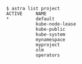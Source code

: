 ```console
$ astra list project
ACTIVE     NAME
*          default
           kube-node-lease
           kube-public
           kube-system
           mynamespace
           myproject
           olm
           operators
 ```